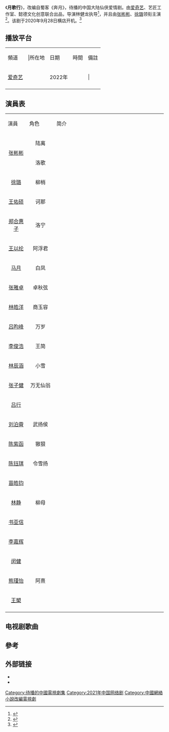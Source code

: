 {{Refimprove|time=2020-10-28T20:05:06+00:00}}
{{Future tvshow}}
{{动态列表}}

{{电视节目信息框
| 颜色 = #DDA0DD
| 名称 = 月歌行
| 英文名称 = Song Of The Moon
| 原名 =
| 图片 = File:Yue_Ge_Xing.jpg
| 图说 = 
| 分类 = 仙侠、爱情
| 標語 = 
| 原创者 = 蜀客《奔月》
| 编剧 = 殿前欢、王烃
| 导演 = 林健龙
| 演出 = [[张彬彬|张彬彬]]、[[徐璐|徐璐]]
| 配音 = 
| 旁白 = 
| 片尾曲 = 
| 主題曲 =
| 插曲 = 
| 国家 = {{CHN}}
| 语言 = [[現代標準漢語|漢語]]
| 季数 = 
| 原集數 = 
| 出品人 = [[龚宇|龚宇]]、刘小枫
| 制片人 = 
| 监制  = 王晓晖<small>（总监制）</small>
| 制作年份 =2020年9月-2021年1月<ref>[https://www.sohu.com/a/445122199_757761?scm=1004.783297496515543040.0.0.0  快讯！《月歌行》《你是我的荣耀》等9部新剧杀青 ]</ref>
| 执行制片 = 
| 制作公司 = [[爱奇艺|爱奇艺]]<br>艺匠工作室<br>懿德文化创意
| 拍摄地 = {{CHN}} [[横店|横店]]
| 摄像 = 
| 每集長 = 
| 首播国家 = {{CHN}}
| 电视网 = {{CHN}}
| 集數 = 
| 视频制式 =
| 音频制式 =
| 频道 =
| 开始 = 
| 结束 = 
| 先于 = 
| 后于 = 
| 相关剧集 = 
| 官方网站 = 
}}

《'''月歌行'''》，改编自蜀客《奔月》，待播的中国大陆仙侠爱情剧。由[[爱奇艺|爱奇艺]]、艺匠工作室、懿德文化创意联合出品，导演林健龙执导<ref>{{cite web |author1=北青网 |title=《月歌行》首发双人海报 张彬彬徐璐首搭解锁全新仙侠爱恋 |url=http://ent.qianlong.com/2021/1015/6400692.shtml |website=千龙网 |date=2021-10-15 |access-date=2022-04-09 |archive-date=2022-04-09 |archive-url=https://web.archive.org/web/20220409234746/http://ent.qianlong.com/2021/1015/6400692.shtml }}</ref>，并且由[[张彬彬|张彬彬]]、[[徐璐|徐璐]]领衔主演<ref>{{cite web |author1=中华网娱乐 |title=《月歌行》曝阵容张彬彬徐璐共谱“燃甜”仙侠爱情 |url=https://ent.china.com/gundong/11015422/20211118/40304891.html |date=2021-11-18 |access-date=2022-04-09 |archive-date=2021-11-18 |archive-url=https://web.archive.org/web/20211118082713/https://ent.china.com/gundong/11015422/20211118/40304891.html }}</ref>。该剧于2020年9月28日横店开机。<ref>{{Cite web |url=http://ent.ynet.com/2020/09/30/2897289t1254.html |title=《月歌行》正式开机 徐璐气色大好出席现场仪式 |access-date=2020-10-01 |archive-date=2020-11-27 |archive-url=https://web.archive.org/web/20201127093515/http://ent.ynet.com/2020/09/30/2897289t1254.html |dead-url=no }}</ref>

== 播放平台 ==
{| class="wikitable" width="50%" align=center
|- style="background:#DDA0DD ; color:black" align=center
|頻道|||所在地||日期||時間||備註
|-
|[[爱奇艺|爱奇艺]]||{{CHN}}||2022年|||||
|-
|}

== 演員表 ==
{|class="wikitable" width="60%"
|- style="background:#DDA0DD ; color:black" align=center
|style="width:2%"|演員||style="width:3%"|角色||style="width:15%"|简介
|-
|rowspan=2|<center>[[张彬彬|张彬彬]]||<center>陆离||
|-
|<center>洛歌||
|-
|<center>[[徐璐|徐璐]]||<center>柳梢||
|-
|<center>[[王佑硕|王佑硕]]||<center>诃那||
|- 
|<center>[[郑合惠子|郑合惠子]]||<center>洛宁||
|-
|<center>[[王以纶|王以纶]]||<center>阿浮君||
|-
|<center>[[马月|马月]]||<center>白凤||
|-
|<center>[[张雅卓|张雅卓]]||<center>卓秋弦||
|-
|<center>[[林皓洋|林皓洋]]||<center>商玉容||
|-
|<center>[[吕昀峰|吕昀峰]]||<center>万岁||
|-
|<center>[[李俊浩|李俊浩]]||<center>王简||
|-
|<center>[[林辰涵|林辰涵]]||<center>小雪||
|-
|<center>[[张子健|张子健]]||<center>万无仙翁 ||
|-
|<center>[[吕行|吕行]]||<center>||
|-
|<center>[[刘泊霄|刘泊霄]]||<center>武扬侯||
|-
|<center>[[陈紫函|陈紫函]]||<center>獓狠|| 
|-
|<center>[[陈钰琪|陈钰琪]]||<center>令雪扬|| 
|-
|<center>[[苗皓钧|苗皓钧]]||<center>||
|-
|<center>[[林静|林静]]||<center>柳母|| 
|-
|<center>[[书亚信|书亚信]]||<center>||
|-
|<center>[[李嘉辉|李嘉辉]]||<center>||
|-
|<center>[[闵健|闵健]]||<center>||
|-
|<center>[[熊瑾怡|熊瑾怡]]||<center>阿熹||
|-
|<center>[[王槊|王槊]]||<center>||
|-
|}

==电视剧歌曲==
{{Tracklist
| collapsed       = 
| headline        = 
| extra_column    = 演唱
| total_length    = 
| all_writing     = 
| all_lyrics      = 
| all_music       =

| title1          = 
| note1           = 片头曲
| writer1         = 
| lyrics1         = 
| music1          = 
| arranger1       = 
| extra1          = 

| title2          = 
| note2           = 片尾曲
| lyrics2         = 
| music2          = 
| arranger2       = 
| extra2          = 

| title3          = 
| note3           = 插曲
| lyrics3         = 
| music3          = 
| arranger3       = 
| extra3          = 
}}

== 參考 ==
{{reflist}}

== 外部链接 ==
*{{新浪微博|7496212283}}
*{{douban|35192158}}

{{待播的中國大陸古裝/民初電視劇}}
{{DEFAULTSORT:Y月}}
[[Category:待播的中國電視劇集|Category:待播的中國電視劇集]]
[[Category:2021年中国网络剧|Category:2021年中国网络剧]]
[[Category:中國網絡小說改編電視劇|Category:中國網絡小說改編電視劇]]